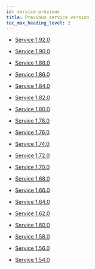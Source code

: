 ```yaml
---
id: service-previous
title: Previous service version
toc_max_heading_level: 2
---
```


-   [Service 1.92.0](service-1_92_0)

-   [Service 1.90.0](service-1_90_0)

-   [Service 1.88.0](service-1_88_0)

-   [Service 1.86.0](service-1_86_0)

-   [Service 1.84.0](service-1_84_0)

-   [Service 1.82.0](service-1_82_0)

-   [Service 1.80.0](service-1_80_0)

-   [Service 1.78.0](service-1_78_0)

-   [Service 1.76.0](service-1_76_0)

-   [Service 1.74.0](service-1_74_0)

-   [Service 1.72.0](service-1_72_0)

-   [Service 1.70.0](service-1_70_0)

-   [Service 1.68.0](service-1_68_0)

-   [Service 1.66.0](service-1_66_0)

-   [Service 1.64.0](service-1_64_0)

-   [Service 1.62.0](service-1_62_0)

-   [Service 1.60.0](service-1_60_0)

-   [Service 1.58.0](service-1_58_0)

-   [Service 1.56.0](service-1_56_0)

-   [Service 1.54.0](service-1_54_0)

